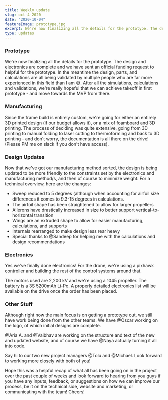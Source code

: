 ```yaml
---
title: Weekly update
slug: oct-4-2020
date: "2020-10-04"
featureImage: prototype.jpg
excerpt: We're now finalizing all the details for the prototype. The design and electronics are complete and we have sent an official funding request to helpful for the prototype.
type: updates
---
```


### Prototype

We're now finalizing all the details for the prototype. The design and electronics are complete and we have sent an official funding request to helpful for the prototype. In the meantime the design, parts, and calculations are all being validated by multiple people who are far more experienced in this field than I am 😅. After all the simulations, calculations and validations, we're really hopeful that we can achieve takeoff in first prototype - and move towards the MVP from there.

### Manufacturing

Since the frame build is entirely custom, we're going for either an entirely 3D printed design (if our budget allows it), or a mix of foamboard and 3D printing. The process of deciding was quite extensive, going from 3D printing to manual folding to laser cutting to thermoforming and back to 3D printing - and don't worry, the documentation is all there on the drive! (Please PM me on slack if you don't have access).

### Design Updates

Now that we've got our manufacturing method sorted, the design is being updated to be more friendly to the constraints set by the electronics and manufacturing method/s, and then of course to minimize weight. For a technical overview, here are the changes:

- Sweep reduced to 5 degrees (although when accounting for airfoil size differences it comes to 9.3-15 degrees in calculations.
- The airfoil shape has been straightened to allow for larger propellers
- Ailerons have drastically increased in size to better support vertical-to-horizontal transition
- Wings are an extruded shape to allow for easier manufacturing, calculations, and supports
- Internals rearranged to make design less rear heavy
- Special thanks to @Sandeep for helping me with the calculations and design recommendations

### Electronics

Yes we've finally done electronics! For the drone, we're using a pixhawk controller and building the rest of the control systems around that.

The motors used are 2,200 kV and we're using a 1045 propeller. The battery is a 3S 5200mAh Li-Po. A properly detailed electronics list will be available on the drive once the order has been placed.

### Other Stuff

Although right now the main focus is on getting a prototype out, we still have work being done from the other teams.
We have @Oscar working on the logo, of which initial designs are complete.

@Aria A. and @Vaibhav are working on the structure and text of the new and updated website, and of course we have @Naya actually turning it all into code.

Say hi to our two new project managers @Tolu and @Michael. Look forward to working more closely with both of you!

Hope this was a helpful recap of what all has been going on in the project over the past couple of weeks and look forward to hearing from you guys if you have any inputs, feedback, or suggestions on how we can improve our process, be it on the technical side, website and marketing, or communicating with the team! Cheers!
